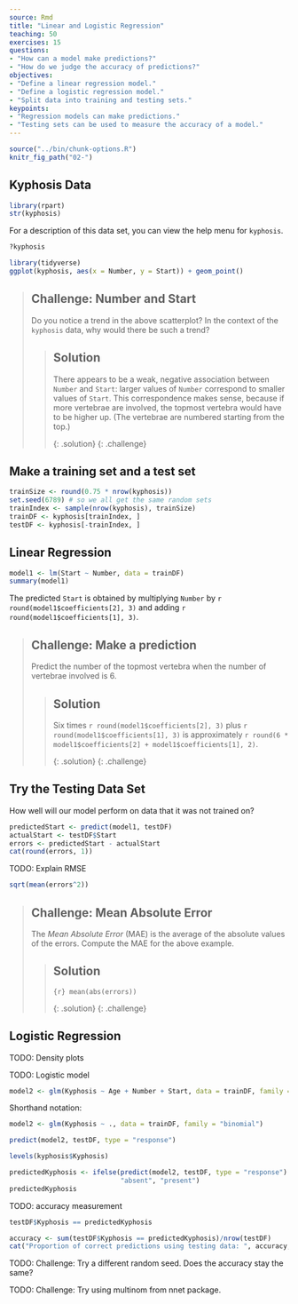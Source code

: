 ```yaml
---
source: Rmd
title: "Linear and Logistic Regression"
teaching: 50
exercises: 15
questions:
- "How can a model make predictions?"
- "How do we judge the accuracy of predictions?"
objectives:
- "Define a linear regression model."
- "Define a logistic regression model."
- "Split data into training and testing sets."
keypoints:
- "Regression models can make predictions."
- "Testing sets can be used to measure the accuracy of a model."
---
```


```r
source("../bin/chunk-options.R")
knitr_fig_path("02-")
```

## Kyphosis Data

```r
library(rpart)
str(kyphosis)
```

For a description of this data set, you can view the help menu for `kyphosis`.

```r
?kyphosis
```

```r
library(tidyverse)
ggplot(kyphosis, aes(x = Number, y = Start)) + geom_point()
```

> ## Challenge: Number and Start
>
> Do you notice a trend in the above scatterplot? In the context of
> the `kyphosis` data, why would there be such a trend?
>
> > ## Solution
> > 
> > There appears to be a weak, negative association between
> > `Number` and `Start`: larger values of `Number` correspond
> > to smaller values of `Start`. This correspondence makes sense,
> > because if more vertebrae are involved, the topmost vertebra would
> > have to be higher up. (The vertebrae are numbered starting from
> > the top.)
> > 
> {: .solution}
{: .challenge}


## Make a training set and a test set

```r
trainSize <- round(0.75 * nrow(kyphosis))
set.seed(6789) # so we all get the same random sets
trainIndex <- sample(nrow(kyphosis), trainSize)
trainDF <- kyphosis[trainIndex, ]
testDF <- kyphosis[-trainIndex, ]
```


## Linear Regression

```r
model1 <- lm(Start ~ Number, data = trainDF)
summary(model1)
```

The predicted `Start` is obtained by multiplying `Number` by `r round(model1$coefficients[2], 3)` and adding `r round(model1$coefficients[1], 3)`.

> ## Challenge: Make a prediction
>
> Predict the number of the topmost vertebra when the number of
> vertebrae involved is 6.
>
> > ## Solution
> > 
> > Six times `r round(model1$coefficients[2], 3)` plus 
> > `r round(model1$coefficients[1], 3)` 
> > is approximately 
> > `r round(6 * model1$coefficients[2] + model1$coefficients[1], 2)`.
> > 
> {: .solution}
{: .challenge}

## Try the Testing Data Set

How well will our model perform on data that it was not trained on?

```r
predictedStart <- predict(model1, testDF)
actualStart <- testDF$Start
errors <- predictedStart - actualStart
cat(round(errors, 1))
```

TODO: Explain RMSE

```r
sqrt(mean(errors^2))
```

> ## Challenge: Mean Absolute Error
>
> The *Mean Absolute Error* (MAE) is the average of the absolute values of the
> errors.  Compute the MAE for the above example.
>
> > ## Solution
> > 
> > ```{r}
> > mean(abs(errors))
> > ```
> > 
> {: .solution}
{: .challenge}

## Logistic Regression

TODO: Density plots

TODO: Logistic model

```r
model2 <- glm(Kyphosis ~ Age + Number + Start, data = trainDF, family = "binomial")
```

Shorthand notation:

```r
model2 <- glm(Kyphosis ~ ., data = trainDF, family = "binomial")
```

```r
predict(model2, testDF, type = "response")
```

```r
levels(kyphosis$Kyphosis)
```

```r
predictedKyphosis <- ifelse(predict(model2, testDF, type = "response") < 0.5,
                            "absent", "present")
predictedKyphosis
```

TODO: accuracy measurement

```r
testDF$Kyphosis == predictedKyphosis
```

```r
accuracy <- sum(testDF$Kyphosis == predictedKyphosis)/nrow(testDF)
cat("Proportion of correct predictions using testing data: ", accuracy, "\n")
```

TODO: Challenge: Try a different random seed. Does the accuracy stay the same?

TODO: Challenge: Try using multinom from nnet package.
